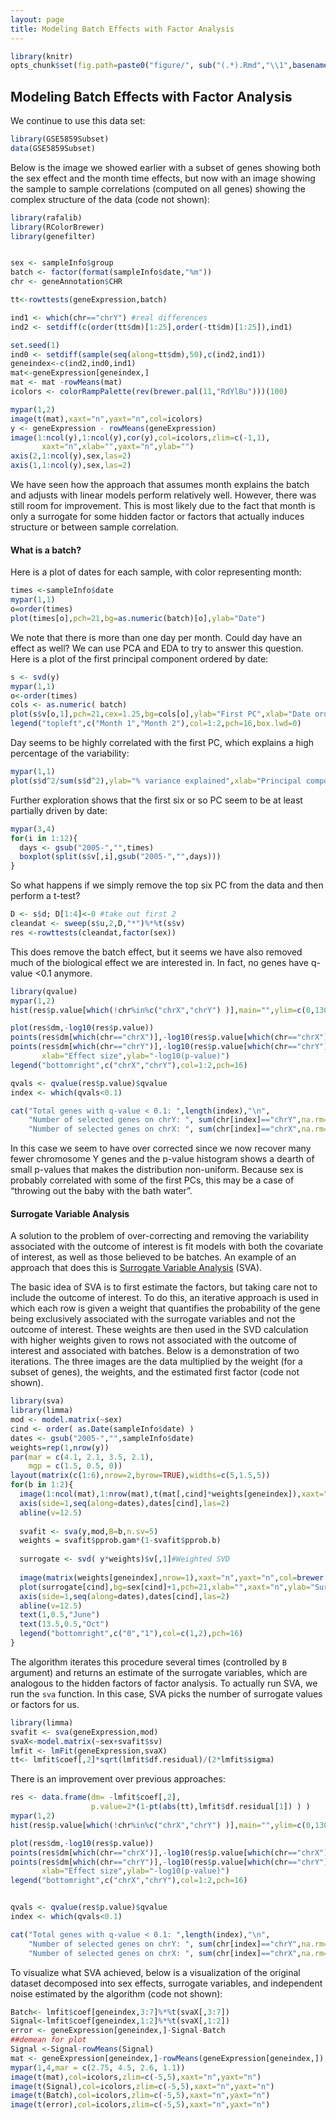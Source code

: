```yaml
---
layout: page
title: Modeling Batch Effects with Factor Analysis
---
```


```r
library(knitr)
opts_chunk$set(fig.path=paste0("figure/", sub("(.*).Rmd","\\1",basename(knitr:::knit_concord$get('infile'))), "-"))
```

##  Modeling Batch Effects with Factor Analysis

We continue to use this data set:
```r
library(GSE5859Subset)
data(GSE5859Subset)
```

Below is the image we showed earlier with a subset of genes showing both the sex effect and the month time effects, but now with an image showing the sample to sample correlations (computed on all genes) showing the complex structure of the data (code not shown):


```r

library(rafalib)
library(RColorBrewer)
library(genefilter)


sex <- sampleInfo$group
batch <- factor(format(sampleInfo$date,"%m"))
chr <- geneAnnotation$CHR

tt<-rowttests(geneExpression,batch)

ind1 <- which(chr=="chrY") #real differences
ind2 <- setdiff(c(order(tt$dm)[1:25],order(-tt$dm)[1:25]),ind1)

set.seed(1)
ind0 <- setdiff(sample(seq(along=tt$dm),50),c(ind2,ind1))
geneindex<-c(ind2,ind0,ind1)
mat<-geneExpression[geneindex,]
mat <- mat -rowMeans(mat)
icolors <- colorRampPalette(rev(brewer.pal(11,"RdYlBu")))(100)

mypar(1,2)
image(t(mat),xaxt="n",yaxt="n",col=icolors)
y <- geneExpression - rowMeans(geneExpression)
image(1:ncol(y),1:ncol(y),cor(y),col=icolors,zlim=c(-1,1),
       xaxt="n",xlab="",yaxt="n",ylab="")
axis(2,1:ncol(y),sex,las=2)
axis(1,1:ncol(y),sex,las=2)
```



We have seen how the approach that assumes month explains the batch and adjusts with linear models perform relatively well. However, there was still room for improvement. This is most likely due to the fact that month is only a surrogate for some hidden factor or factors that actually induces structure or between sample correlation.

#### What is a batch?

Here is a plot of dates for each sample, with color representing month:

```r
times <-sampleInfo$date 
mypar(1,1)
o=order(times)
plot(times[o],pch=21,bg=as.numeric(batch)[o],ylab="Date")
```

We note that there is more than one day per month. Could day have an effect as well? We can use PCA and EDA to try to answer this question. Here is a plot of the first principal component ordered by date:

```r
s <- svd(y)
mypar(1,1)
o<-order(times)
cols <- as.numeric( batch)
plot(s$v[o,1],pch=21,cex=1.25,bg=cols[o],ylab="First PC",xlab="Date order")
legend("topleft",c("Month 1","Month 2"),col=1:2,pch=16,box.lwd=0)
```

Day seems to be highly correlated with the first PC, which explains a high percentage of the variability:

```r
mypar(1,1)
plot(s$d^2/sum(s$d^2),ylab="% variance explained",xlab="Principal component")
```

Further exploration shows that the first six or so PC seem to be at least partially driven by date:
```r
mypar(3,4)
for(i in 1:12){
  days <- gsub("2005-","",times)  
  boxplot(split(s$v[,i],gsub("2005-","",days)))
}
```


So what happens if we simply remove the top six PC from the data and then perform a t-test? 

```r
D <- s$d; D[1:4]<-0 #take out first 2
cleandat <- sweep(s$u,2,D,"*")%*%t(s$v)
res <-rowttests(cleandat,factor(sex))
```

This does remove the batch effect, but it seems we have also removed much of the biological effect we are interested in. In fact, no genes have q-value <0.1 anymore.


```r
library(qvalue)
mypar(1,2)
hist(res$p.value[which(!chr%in%c("chrX","chrY") )],main="",ylim=c(0,1300))

plot(res$dm,-log10(res$p.value))
points(res$dm[which(chr=="chrX")],-log10(res$p.value[which(chr=="chrX")]),col=1,pch=16)
points(res$dm[which(chr=="chrY")],-log10(res$p.value[which(chr=="chrY")]),col=2,pch=16,
       xlab="Effect size",ylab="-log10(p-value)")
legend("bottomright",c("chrX","chrY"),col=1:2,pch=16)

qvals <- qvalue(res$p.value)$qvalue
index <- which(qvals<0.1)

cat("Total genes with q-value < 0.1: ",length(index),"\n",
    "Number of selected genes on chrY: ", sum(chr[index]=="chrY",na.rm=TRUE),"\n",
    "Number of selected genes on chrX: ", sum(chr[index]=="chrX",na.rm=TRUE),sep="")

```

In this case we seem to have over corrected since we now recover many fewer chromosome Y genes and the p-value histogram shows a dearth of small p-values that makes the distribution non-uniform. Because sex is probably correlated with some of the first PCs, this may be a case of "throwing out the baby with the bath water".

<a name="sva"></a>

#### Surrogate Variable Analysis

A solution to the problem of over-correcting and removing the variability associated with the outcome of interest is fit models with both the covariate of interest, as well as those believed to be batches. An example of an approach that does this is [Surrogate Variable Analysis](http://www.ncbi.nlm.nih.gov/pmc/articles/PMC1994707/) (SVA).

The basic idea of SVA is to first estimate the factors, but taking care not to include the outcome of interest. To do this, an iterative approach is used in which each row is given a weight that quantifies the probability of the gene being exclusively associated with the surrogate variables and not the outcome of interest. These weights are then used in the SVD calculation with higher weights given to rows not associated with the outcome of interest and associated with batches. Below is a demonstration of two iterations. The three images are the data multiplied by the weight (for a subset of genes), the weights, and the estimated first factor (code not shown).


```r
library(sva)
library(limma)
mod <- model.matrix(~sex)
cind <- order( as.Date(sampleInfo$date) )
dates <- gsub("2005-","",sampleInfo$date)
weights=rep(1,nrow(y))
par(mar = c(4.1, 2.1, 3.5, 2.1), 
    mgp = c(1.5, 0.5, 0))
layout(matrix(c(1:6),nrow=2,byrow=TRUE),widths=c(5,1.5,5))
for(b in 1:2){
  image(1:ncol(mat),1:nrow(mat),t(mat[,cind]*weights[geneindex]),xaxt="n",yaxt="n",col=icolors,xlab="",ylab="")
  axis(side=1,seq(along=dates),dates[cind],las=2)
  abline(v=12.5)
  
  svafit <- sva(y,mod,B=b,n.sv=5)
  weights = svafit$pprob.gam*(1-svafit$pprob.b)
  
  surrogate <- svd( y*weights)$v[,1]#Weighted SVD
  
  image(matrix(weights[geneindex],nrow=1),xaxt="n",yaxt="n",col=brewer.pal(9,"Blues"))
  plot(surrogate[cind],bg=sex[cind]+1,pch=21,xlab="",xaxt="n",ylab="Surrogate variable",ylim=c(-.5,.5),cex=1.5)
  axis(side=1,seq(along=dates),dates[cind],las=2)
  abline(v=12.5)
  text(1,0.5,"June")
  text(13.5,0.5,"Oct")
  legend("bottomright",c("0","1"),col=c(1,2),pch=16)
}
```

The algorithm iterates this procedure several times (controlled by `B` argument) and returns an estimate of the surrogate variables, which are analogous to the hidden factors of factor analysis.
To actually run SVA, we run the `sva` function. In this case, SVA picks the number of surrogate values or factors for us.


```r
library(limma)
svafit <- sva(geneExpression,mod)
svaX<-model.matrix(~sex+svafit$sv)
lmfit <- lmFit(geneExpression,svaX)
tt<- lmfit$coef[,2]*sqrt(lmfit$df.residual)/(2*lmfit$sigma)
```

There is an improvement over previous approaches:

```r
res <- data.frame(dm= -lmfit$coef[,2],
                  p.value=2*(1-pt(abs(tt),lmfit$df.residual[1]) ) )
mypar(1,2)
hist(res$p.value[which(!chr%in%c("chrX","chrY") )],main="",ylim=c(0,1300))

plot(res$dm,-log10(res$p.value))
points(res$dm[which(chr=="chrX")],-log10(res$p.value[which(chr=="chrX")]),col=1,pch=16)
points(res$dm[which(chr=="chrY")],-log10(res$p.value[which(chr=="chrY")]),col=2,pch=16,
       xlab="Effect size",ylab="-log10(p-value)")
legend("bottomright",c("chrX","chrY"),col=1:2,pch=16)


qvals <- qvalue(res$p.value)$qvalue
index <- which(qvals<0.1)

cat("Total genes with q-value < 0.1: ",length(index),"\n",
    "Number of selected genes on chrY: ", sum(chr[index]=="chrY",na.rm=TRUE),"\n",
    "Number of selected genes on chrX: ", sum(chr[index]=="chrX",na.rm=TRUE),sep="")
```


To visualize what SVA achieved, below is a visualization of the original dataset decomposed into sex effects, surrogate variables, and independent noise estimated by the algorithm (code not shown):

```r
Batch<- lmfit$coef[geneindex,3:7]%*%t(svaX[,3:7])
Signal<-lmfit$coef[geneindex,1:2]%*%t(svaX[,1:2])
error <- geneExpression[geneindex,]-Signal-Batch
##demean for plot
Signal <-Signal-rowMeans(Signal)
mat <- geneExpression[geneindex,]-rowMeans(geneExpression[geneindex,])
mypar(1,4,mar = c(2.75, 4.5, 2.6, 1.1))
image(t(mat),col=icolors,zlim=c(-5,5),xaxt="n",yaxt="n")
image(t(Signal),col=icolors,zlim=c(-5,5),xaxt="n",yaxt="n")
image(t(Batch),col=icolors,zlim=c(-5,5),xaxt="n",yaxt="n")
image(t(error),col=icolors,zlim=c(-5,5),xaxt="n",yaxt="n")
```


